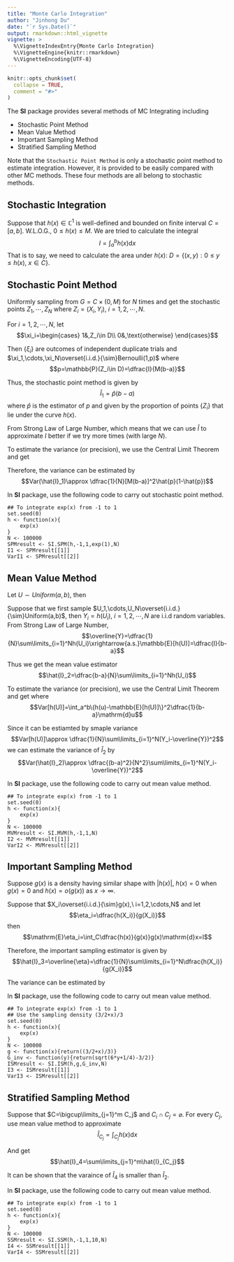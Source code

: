 ```yaml
---
title: "Monte Carlo Integration"
author: "Jinhong Du"
date: "`r Sys.Date()`"
output: rmarkdown::html_vignette
vignette: >
  %\VignetteIndexEntry{Monte Carlo Integration}
  %\VignetteEngine{knitr::rmarkdown}
  %\VignetteEncoding{UTF-8}
---
```


```r
knitr::opts_chunk$set(
  collapse = TRUE,
  comment = "#>"
)
```

The **SI** package provides several methods of MC Integrating including

- Stochastic Point Method
- Mean Value Method
- Important Sampling Method
- Stratified Sampling Method

Note that the `Stochastic Point Method` is only a stochastic point method to estimate integration. However, it is provided to be easily compared with other MC methods. These four methods are all belong to stochastic methods.

## Stochastic Integration
Suppose that $h(x)\in \mathbb{C}^1$ is well-defined and bounded on finite interval $C=[a,b]$. W.L.O.G., $0\leq h(x)\leq M$. We are tried to calculate the integral
$$I=\int_a^bh(x)\mathrm{d}x$$
That is to say, we need to calculate the area under $h(x)$: $D=\{(x,y):0\leq y\leq h(x),\ x\in C\}$.

## Stochastic Point Method
Uniformly sampling from $G=C\times(0,M)$ for $N$ times and get the stochastic points $Z_1,\cdots,Z_N$ where $Z_i=(X_i,Y_i),\ i=1,2,\cdots,N$. 

For $i=1,2,\cdots,N$, let $$\xi_i=\begin{cases}
1&,Z_i\in D\\
0&,\text{otherwise}
\end{cases}$$

Then $\{\xi_i\}$ are outcomes of independent duplicate trials and $\xi_1,\cdots,\xi_N\overset{i.i.d.}{\sim}Bernoulli(1,p)$ where
$$p=\mathbb{P}(Z_i\in D)=\dfrac{I}{M(b-a)}$$

Thus, the stochastic point method is given by 
$$\hat{I}_1=\hat{p}(b-a)$$
where $\hat{p}$ is the estimator of $p$ and given by the proportion of points $\{Z_i\}$ that lie under the curve $h(x)$.

From Strong Law of Large Number, 
\begin{align*}
\hat{p}=\dfrac{\sum\limits_{i=1}^N\xi_i}{N}\xrightarrow{a.s.}p\\
\hat{I}=\hat{p}M(b-a)\xrightarrow{a.s.}I
\end{align*}
which means that we can use $\hat{I}$ to approximate $I$ better if we try more times (with large $N$).

To estimate the variance (or precision), we use the Central Limit Theorem and get 
\begin{align*}
\dfrac{\hat{p}-p}{Var(p)}&=\dfrac{\hat{p}-p}{\sqrt{\dfrac{p(1-p)}{N}}}\xrightarrow{D}N(0,1)\\
\dfrac{\hat{I}_1-I}{\sqrt{\frac{1}{N}}}&\xrightarrow{D}N(0,[M(b-a)]^2p(1-p))
\end{align*}

Therefore, the variance can be estimated by
$$Var(\hat{I}_1)\approx \dfrac{1}{N}[M(b-a)]^2\hat{p}(1-\hat{p})$$

In **SI** package, use the following code to carry out stochastic point method.

    ## To integrate exp(x) from -1 to 1
    set.seed(0)
    h <- function(x){
        exp(x)
    }
    N <- 100000
    SPMresult <- SI.SPM(h,-1,1,exp(1),N)
    I1 <- SPMresult[[1]]
    VarI1 <- SPMresult[[2]]

## Mean Value Method

Let $U\sim Uniform(a,b)$, then 
\begin{align*}
\mathbb{E}[h(U)]&=\int_a^bh(x)\dfrac{1}{b-a}\mathrm{d}x\\
&=\dfrac{I}{b-a}\\
I&=(b-a)\mathbb{E}[h(U)]
\end{align*}

Suppose that we first sample $U_1,\cdots,U_N\overset{i.i.d.}{\sim}Uniform(a,b)$, then $Y_i=h(U_i),\ i=1,2,\cdots,N$ are i.i.d random variables.
From Strong Law of Large Number,
$$\overline{Y}=\dfrac{1}{N}\sum\limits_{i=1}^Nh(U_i)\xrightarrow{a.s.}\mathbb{E}[h(U)]=\dfrac{I}{b-a}$$

Thus we get the mean value estimator $$\hat{I}_2=\dfrac{b-a}{N}\sum\limits_{i=1}^Nh(U_i)$$

To estimate the variance (or precision), we use the Central Limit Theorem and get 
\begin{align*}
\dfrac{\hat{I}_2-I}{\sqrt{\frac{1}{N}}}&\xrightarrow{D}N(0,(b-a)^2Var[h(U)])\\
\hat{I}_2&\xrightarrow{D}N(I,\dfrac{(b-a)^2}{N}Var[h(U)])
\end{align*}
where $$Var[h(U)]=\int_a^b\{h(u)-\mathbb{E}[h(U)]\}^2\dfrac{1}{b-a}\mathrm{d}u$$

Since it can be estiamted by smaple variance $$Var[h(U)]\approx \dfrac{1}{N}\sum\limits_{i=1}^N(Y_i-\overline{Y})^2$$
we can estimate the variance of $\hat{I}_2$ by $$Var(\hat{I}_2)\approx \dfrac{(b-a)^2}{N^2}\sum\limits_{i=1}^N(Y_i-\overline{Y})^2$$

In **SI** package, use the following code to carry out mean value method.

    ## To integrate exp(x) from -1 to 1
    set.seed(0)
    h <- function(x){
        exp(x)
    }
    N <- 100000
    MVMresult <- SI.MVM(h,-1,1,N)
    I2 <- MVMresult[[1]]
    VarI2 <- MVMresult[[2]]

## Important Sampling Method

Suppose $g(x)$ is a density having similar shape with $|h(x)|$,  $h(x)=0$ when $g(x)=0$ and $h(x)=o(g(x))$ as $x\rightarrow\infty$.

Suppose that $X_i\overset{i.i.d.}{\sim}g(x),\ i=1,2,\cdots,N$ and let 
$$\eta_i=\dfrac{h(X_i)}{g(X_i)}$$
then $$\mathrm{E}\eta_i=\int_C\dfrac{h(x)}{g(x)}g(x)\mathrm{d}x=I$$

Therefore, the important sampling estimator is given by 
$$\hat{I}_3=\overline{\eta}=\dfrac{1}{N}\sum\limits_{i=1}^N\dfrac{h(X_i)}{g(X_i)}$$

The variance can be estimated by 
\begin{align*}
Var(\hat{I}_3)&=Var(\overline{\eta})\\
&=\dfrac{1}{N}Var\left(\dfrac{h(X)}{g(X)}\right)\\
&\approx \dfrac{1}{N^2}\sum\limits_{i=1}^N \left[\dfrac{h(X_i)}{g(X_i)}-\hat{I}_3\right]^2
\end{align*}

In **SI** package, use the following code to carry out mean value method.

    ## To integrate exp(x) from -1 to 1
    ## Use the sampling density (3/2+x)/3
    set.seed(0)
    h <- function(x){
        exp(x)
    }
    N <- 100000    
    g <- function(x){return((3/2+x)/3)}
    G_inv <- function(y){return(sqrt(6*y+1/4)-3/2)}
    ISMresult <- SI.ISM(h,g,G_inv,N)
    I3 <- ISMresult[[1]]
    VarI3 <- ISMresult[[2]]

## Stratified Sampling Method

Suppose that $C=\bigcup\limits_{j=1}^m C_j$ and $C_i\cap C_j=\varnothing$. For every $C_j$, use mean value method to approximate $$\hat{I}_{C_j}=\int_{C_j}h(x)\mathrm{d}x$$

And get $$\hat{I}_4=\sum\limits_{j=1}^m\hat{I}_{C_j}$$

It can be shown that the varaince of $\hat{I}_4$ is smaller than $\hat{I}_2$.

In **SI** package, use the following code to carry out mean value method.

    ## To integrate exp(x) from -1 to 1
    set.seed(0)
    h <- function(x){
        exp(x)
    }
    N <- 100000
    SSMresult <- SI.SSM(h,-1,1,10,N)
    I4 <- SSMresult[[1]]
    VarI4 <- SSMresult[[2]]

